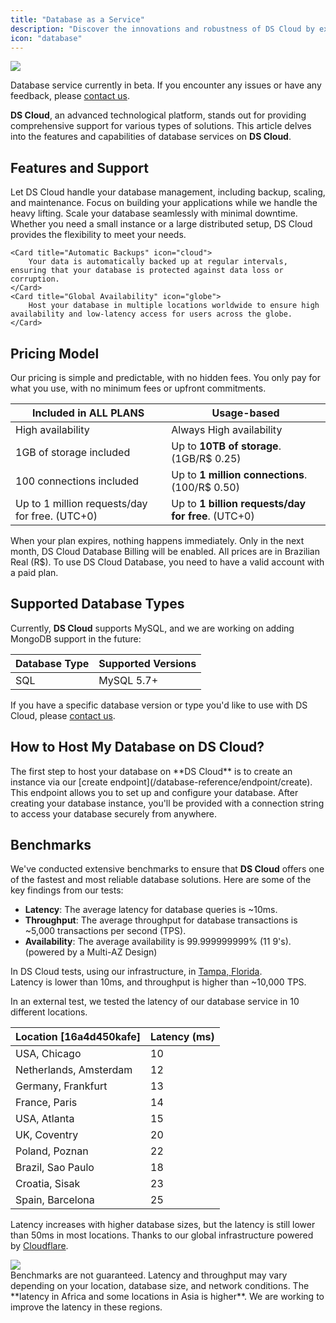 ```yaml
---
title: "Database as a Service"
description: "Discover the innovations and robustness of DS Cloud by exploring the database capabilities."
icon: "database"
---
```


<img src="/images/services/database.png" />

<Note>Database service currently in beta. If you encounter any issues or have any feedback, please [contact us](/contact).</Note>

**DS Cloud**, an advanced technological platform, stands out for providing comprehensive support for various types of solutions. This article delves into the features and capabilities of database services on **DS Cloud**.

## Features and Support

<CardGroup cols={2}>
    <Card title="Fully Managed Database" icon="server">
        Let DS Cloud handle your database management, including backup, scaling, and maintenance. Focus on building your applications while we handle the heavy lifting.
    </Card>
    <Card title="Scalable Performance" icon="server">
        Scale your database seamlessly with minimal downtime. Whether you need a small instance or a large distributed setup, DS Cloud provides the flexibility to meet your needs.
    </Card>

    <Card title="Automatic Backups" icon="cloud">
        Your data is automatically backed up at regular intervals, ensuring that your database is protected against data loss or corruption.
    </Card>
    <Card title="Global Availability" icon="globe">
        Host your database in multiple locations worldwide to ensure high availability and low-latency access for users across the globe.
    </Card>
</CardGroup>

## Pricing Model
Our pricing is simple and predictable, with no hidden fees. You only pay for what you use, with no minimum fees or upfront commitments.

| Included in ALL PLANS                            | **Usage-based**                                     |
|--------------------------------------------------|-----------------------------------------------------|
| High availability                                 | Always High availability                           |
| 1GB of storage included                          | Up to **10TB of storage**. (1GB/R$ 0.25)           |
| 100 connections included                          | Up to **1 million connections**. (100/R$ 0.50)     |
| Up to 1 million requests/day for free. (UTC+0)   | Up to **1 billion requests/day for free**. (UTC+0)  |

<Info>When your plan expires, nothing happens immediately. Only in the next month, DS Cloud Database Billing will be enabled.</Info>
<Warning>All prices are in Brazilian Real (R$). To use DS Cloud Database, you need to have a valid account with a paid plan.</Warning>

## Supported Database Types
Currently, **DS Cloud** supports MySQL, and we are working on adding MongoDB support in the future:

| Database Type    | Supported Versions                                                             |
|-------------------|--------------------------------------------------------------------------------|
| SQL              | MySQL 5.7+                                                                      |

<Note> If you have a specific database version or type you'd like to use with DS Cloud, please [contact us](/contact).</Note>

## How to Host My Database on DS Cloud?
<Steps>
  <Step 
  title="Initial Setup" icon="database">
    The first step to host your database on **DS Cloud** is to create an instance via our [create endpoint](/database-reference/endpoint/create). This endpoint allows you to set up and configure your database.
  </Step>
  <Step 
  title="Access URL" icon="globe">
    After creating your database instance, you'll be provided with a connection string to access your database securely from anywhere.
  </Step>
</Steps>

## Benchmarks

We've conducted extensive benchmarks to ensure that **DS Cloud** offers one of the fastest and most reliable database solutions. Here are some of the key findings from our tests:

- **Latency**: The average latency for database queries is ~10ms.
- **Throughput**: The average throughput for database transactions is ~5,000 transactions per second (TPS).
- **Availability**: The average availability is 99.999999999% (11 9's). (powered by a Multi-AZ Design)

In DS Cloud tests, using our infrastructure, in [Tampa, Florida](/platform/overview#our-secure-infrastructure).<br/>
Latency is lower than 10ms, and throughput is higher than ~10,000 TPS.

In an external test, we tested the latency of our database service in 10 different locations.

| Location [16a4d450kafe] | Latency (ms) |
|-------------------------|--------------|
| USA, Chicago             | 10           |
| Netherlands, Amsterdam   | 12           |
| Germany, Frankfurt       | 13           |
| France, Paris            | 14           |
| USA, Atlanta             | 15           |
| UK, Coventry             | 20           |
| Poland, Poznan           | 22           |
| Brazil, Sao Paulo        | 18           |
| Croatia, Sisak           | 23           |
| Spain, Barcelona         | 25           |

Latency increases with higher database sizes, but the latency is still lower than 50ms in most locations. Thanks to our global infrastructure powered by [Cloudflare](https://www.cloudflare.com/).

<Frame>
  <img src="/images/services/database-speed.png" style={{ borderRadius: "0.5rem" }} />
</Frame>

<br/>
<Info>Benchmarks are not guaranteed. Latency and throughput may vary depending on your location, database size, and network conditions.</Info>
<Warning>The **latency in Africa and some locations in Asia is higher**. We are working to improve the latency in these regions.</Warning>
